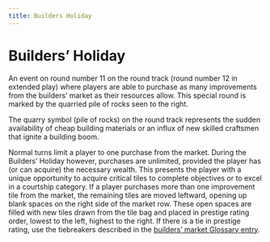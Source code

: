 ```yaml
---
title: Builders Holiday
---
```


# Builders’ Holiday

An event on round number 11 on the round track (round number 12 in extended play) where players are able to purchase as many improvements from the builders’ market as their resources allow. This special round is marked by the quarried pile of rocks seen to the right.

<div className="flavor-text">

The quarry symbol (pile of rocks) on the round track represents the sudden availability of cheap building materials or an influx of new skilled craftsmen that ignite a building boom.

</div>

Normal turns limit a player to one purchase from the market. During the Builders’ Holiday however, purchases are unlimited, provided the player has (or can acquire) the necessary wealth. This presents the player with a unique opportunity to acquire critical tiles to complete objectives or to excel in a courtship category. If a player purchases more than one improvement tile from the market, the remaining tiles are moved leftward, opening up blank spaces on the right side of the market row. These open spaces are filled with new tiles drawn from the tile bag and placed in prestige rating order, lowest to the left, highest to the right. If there is a tie in prestige rating, use the tiebreakers described in the [builders’ market Glossary entry](builders-market).